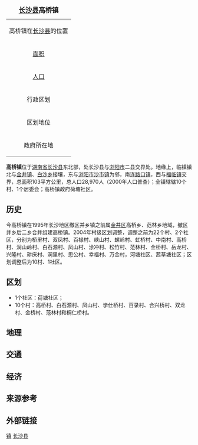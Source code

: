 {{noteTA
|T=zh-hans:高桥镇; zh-hant:高橋鎮;
}}
{{Otheruses
|subject=[[湖南省|湖南省]][[长沙县|长沙县]]所辖“'''[[镇|镇]]'''”
|other=同名中国乡镇区划单位
|高桥镇
}}
{| border="1" cellpadding="2" cellspacing="0" align="right"
|+ <font size="+1">'''[[长沙县|长沙县]]高桥镇'''</font>
|-----
|align=center colspan=2|高桥镇在[[长沙县|长沙县]]的位置<br>
{{Image label begin|image=Divisions of Changsha county.gif|width={{{width|280}}}|float={{{float|none}}}}} 
{{Image label|x=0.60|y=0.39|scale={{{width|280}}}|text='''高桥镇'''}} 
{{Image label|x=0.705|y=0.36|scale={{{width|280}}}|text=[[File:Red_pog.svg|9px]]}} 
{{Image label end}}
|-----
| [[面积|面积]]|| <font size="2">103[[公里|公里]]<sup>2</sup>
|-----
| [[人口|人口]] || <font size="2">28,970人(2000年)
|-----
| 行政区划 || <font size="2">10个村、1个社区
|-----
| 区划地位 || 长沙县乡镇
|-----
| 政府所在地 ||荷塘社区
|}

'''高桥镇'''位于[[湖南省|湖南省]][[长沙县|长沙县]]东北部，处长沙县与[[浏阳市|浏阳市]]二县交界处。地缘上，临镇镇北与[[金井镇_(长沙县)|金井镇]]、[[白沙乡_(长沙县)|白沙乡]]接壤，东与[[浏阳市|浏阳市]][[沙市镇_(浏阳市)|沙市镇]]为邻，南连[[路口镇_(长沙县)|路口镇]]，西与[[福临镇|福临镇]]交界，总面积103平方公里，总人口28,970人（2000年人口普查）；全镇辖辖10个村、1个居委会；高桥镇政府荷塘社区。

==历史==
今高桥镇在1995年长沙地区撤区并乡镇之前属[[金井区|金井区]]高桥乡、范林乡地域，撤区并乡后二乡合并组建高桥镇。2004年村级区划调整，调整之前为22个村、2个社区，分别为桥里村、双凤村、百禄村、峡山村、螺岭村、虹桥村、中南村、高桥村、涧山岭村、白石源村、凤山村、涂冲村、松竹村、范林村、金桥村、岳龙村、兴隆村、耕庆村、洞里村、思公村、幸福村、万金村，河塘社区、茜草塘社区；区划调整后为10村、1社区。

==区划==
* 1个社区：荷塘社区；
* 10个村：高桥村、白石源村、凤山村、学仕桥村、百录村、合兴桥村、双龙村、金桥村、范林村和桐仁桥村。

==地理==

==交通==

==经济==

==来源参考==
{{Reflist}}

==外部链接==


{{长沙县行政区划}}
[[Category:长沙县行政区划|镇]]
[[Category:长沙乡镇|长沙县]]